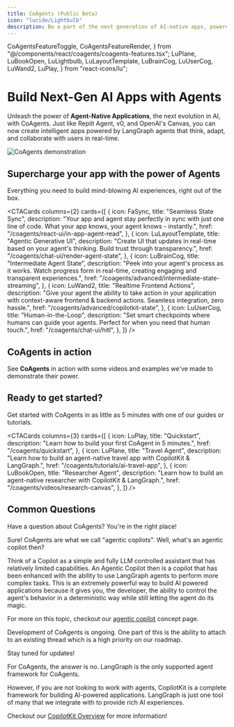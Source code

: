 ```yaml
---
title: CoAgents (Public Beta)
icon: "lucide/Lightbulb"
description: Be a part of the next generation of AI-native apps, powered by CopilotKit & LangGraph.
---
```


  CoAgentsFeatureToggle,
  CoAgentsFeatureRender,
} from "@/components/react/coagents/coagents-features.tsx";
  LuPlane,
  LuBookOpen,
  LuLightbulb,
  LuLayoutTemplate,
  LuBrainCog,
  LuUserCog,
  LuWand2,
  LuPlay,
} from "react-icons/lu";

# Build Next-Gen AI Apps with Agents

Unleash the power of **Agent-Native Applications**, the next evolution in AI, with CoAgents. Just like Replit Agent, v0, and OpenAI's Canvas, you can now create intelligent apps powered by LangGraph agents that think, adapt, and collaborate with users in real-time.

<Frame className="mt-0 mb-6">
  <img
    src="/images/CoAgents.gif"
    alt="CoAgents demonstration"
    className="w-auto"
  />
</Frame>

## Supercharge your app with the power of Agents

Everything you need to build mind-blowing AI experiences, right out of the box.

<CTACards
  columns={2}
  cards={[
    {
      icon: FaSync,
      title: "Seamless State Sync",
      description:
        "Your app and agent stay perfectly in sync with just one line of code. What your app knows, your agent knows - instantly.",
      href: "/coagents/react-ui/in-app-agent-read",
    },
    {
      icon: LuLayoutTemplate,
      title: "Agentic Generative UI",
      description:
        "Create UI that updates in real-time based on your agent's thinking. Build trust through transparency.",
      href: "/coagents/chat-ui/render-agent-state",
    },
    {
      icon: LuBrainCog,
      title: "Intermediate Agent State",
      description:
        "Peek into your agent's process as it works. Watch progress form in real-time, creating engaging and transparent experiences.",
      href: "/coagents/advanced/intermediate-state-streaming",
    },
    {
      icon: LuWand2,
      title: "Realtime Frontend Actions",
      description:
        "Give your agent the ability to take action in your application with context-aware frontend & backend actions. Seamless integration, zero hassle.",
      href: "/coagents/advanced/copilotkit-state",
    },
    {
      icon: LuUserCog,
      title: "Human-in-the-Loop",
      description:
        "Set smart checkpoints where humans can guide your agents. Perfect for when you need that human touch.",
      href: "/coagents/chat-ui/hitl",
    },
  ]}
/>

## CoAgents in action

See **CoAgents** in action with some videos and examples we've made to demonstrate their power.

<ExamplesCarousel examples={CoAgentsExamples} />

## Ready to get started?

Get started with CoAgents in as little as 5 minutes with one of our guides or tutorials.

<CTACards
  columns={3}
  cards={[
    {
      icon: LuPlay,
      title: "Quickstart",
      description: "Learn how to build your first CoAgent in 5 minutes.",
      href: "/coagents/quickstart",
    },
    {
      icon: LuPlane,
      title: "Travel Agent",
      description:
        "Learn how to build an agent-native travel app with CopilotKit & LangGraph.",
      href: "/coagents/tutorials/ai-travel-app",
    },
    {
      icon: LuBookOpen,
      title: "Researcher Agent",
      description:
        "Learn how to build an agent-native researcher with CopilotKit & LangGraph.",
      href: "/coagents/videos/research-canvas",
    },
  ]}
/>

## Common Questions

Have a question about CoAgents? You're in the right place!

<Accordions>
<Accordion title="Can you explain what a CoAgent is in more detail?">
Sure! CoAgents are what we call "agentic copilots". Well, what's an agentic copilot then?

Think of a Copilot as a simple and fully LLM controlled assistant that has relatively limited capabilities. An Agentic Copilot then is a copilot
that has been enhanced with the ability to use LangGraph agents to perform more complex tasks. This is an extremely powerful way to build AI
powered applications because it gives you, the developer, the ability to control the agent's behavior in a deterministic way while still letting
the agent do its magic.

For more on this topic, checkout our [agentic copilot](/coagents/concepts/agentic-copilots) concept page.

</Accordion>
<Accordion title="Can I attach to an existing thread?">
Development of CoAgents is ongoing. One part of this is the ability to attach to an existing thread which is a high priority on our roadmap.

Stay tuned for updates!

</Accordion>
<Accordion title="Can I use CopilotKit without LangGraph?">
For CoAgents, the answer is no. LangGraph is the only supported agent framework for CoAgents.

However, if you are not looking to work with agents, CopilotKit is a complete framework for building AI-powered applications. LangGraph is just one tool of many that we integrate with to provide
rich AI experiences.

Checkout our [CopilotKit Overview](/) for more information!

</Accordion>
</Accordions>
